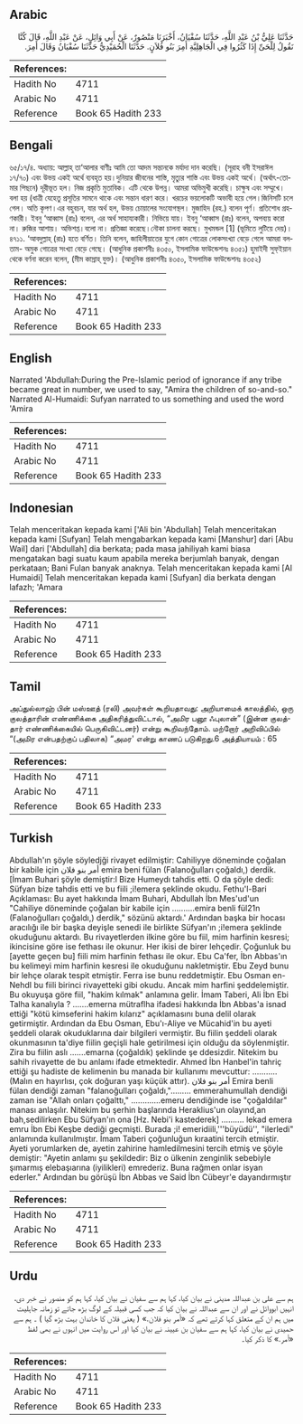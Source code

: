 ## Arabic


<div dir="rtl" lang="ar" style={{fontSize:'larger',backgroundColor:'#f8f9fa',padding:20}}>
حَدَّثَنَا عَلِيُّ بْنُ عَبْدِ اللَّهِ، حَدَّثَنَا سُفْيَانُ، أَخْبَرَنَا مَنْصُورٌ، عَنْ أَبِي وَائِلٍ، عَنْ عَبْدِ اللَّهِ، قَالَ كُنَّا نَقُولُ لِلْحَىِّ إِذَا كَثُرُوا فِي الْجَاهِلِيَّةِ أَمِرَ بَنُو فُلاَنٍ‏.‏ حَدَّثَنَا الْحُمَيْدِيُّ حَدَّثَنَا سُفْيَانُ وَقَالَ أَمِرَ‏.‏
</div>
<div style={{backgroundColor:'#f8f9fa',padding:20, marginBottom: 10}}><table> <thead> <tr> <th>References:</th> <th></th> </tr> </thead> <tbody><tr><td>Hadith No</td><td>4711</td></tr><tr><td>Arabic No</td><td>4711</td></tr><tr><td>Reference</td><td>Book 65 Hadith 233</td></tr></tbody></table></div>

## Bengali


<div dir="ltr" lang="bn" style={{fontSize:'larger',backgroundColor:'#f8f9fa',padding:20}}>
৬৫/১৭/৪. অধ্যায়: আল্লাহ্ তা‘আলার বাণীঃ আমি তো আদম সন্তানকে মর্যাদা দান করেছি। (সূরাহ বনী ইসরাঈল ১৭/৭০) এবং উভয় একই অর্থে ব্যবহৃত হয়।দুনিয়ার জীবনের শাস্তি, মৃত্যুর শাস্তি এবং উভয় একই অর্থে। (অর্থাৎ-তোমার পিছনে) দূরীভূত হল। নিজ প্রকৃতি মুতাবিক। এটি থেকে উপন্ন। আমরা অভিমুখী করেছি। চাক্ষুষ এবং সম্মুখে। বলা হয় (ধাত্রী যেহেতু প্রসূতির সামনে থাকে এবং সন্তান ধারণ করে। খরচের ভয়লোকটি অভাবী হয়ে গেল।জিনিসটি চলে গেল। অতি কৃপণ।এর বহুবচন, যার অর্থ হল, উভয় চোয়ালের সংযোগস্থল। মুজাহিদ (রহ.) বলেন পূর্ণ। প্রতিশোধ গ্রহণকারী। ইবনু ‘আব্বাস (রাঃ) বলেন, এর অর্থ সাহায্যকারী। নিভিয়ে যায়। ইবনু ‘আব্বাস (রাঃ) বলেন, অপব্যয় করো না। রুজির আশায়। অভিশপ্ত।বলো না। প্রতিজ্ঞা করেছে।নৌকা চালনা করছে। মুখমন্ডল [1] (ভূমিতে লুটিয়ে দেয়)। ৪৭১১. ‘আবদুল্লাহ্ (রাঃ) হতে বর্ণিত। তিনি বলেন, জাহিলীয়াতের যুগে কোন গোত্রের লোকসংখ্যা বেড়ে গেলে আমরা বলতাম- অমুক গোত্রের সংখ্যা বেড়ে গেছে। (আধুনিক প্রকাশনীঃ ৪৩৫০, ইসলামিক ফাউন্ডেশনঃ ৪৩৫১) হুমাইদী সুফ্ইয়ান থেকে বর্ণনা করেন বলেন, (মীম কাস্রাহ্ যুক্ত)। (আধুনিক প্রকাশনীঃ ৪৩৫০, ইসলামিক ফাউন্ডেশনঃ ৪৩৫২)
</div>
<div style={{backgroundColor:'#f8f9fa',padding:20, marginBottom: 10}}><table> <thead> <tr> <th>References:</th> <th></th> </tr> </thead> <tbody><tr><td>Hadith No</td><td>4711</td></tr><tr><td>Arabic No</td><td>4711</td></tr><tr><td>Reference</td><td>Book 65 Hadith 233</td></tr></tbody></table></div>

## English


<div dir="ltr" lang="en" style={{fontSize:'larger',backgroundColor:'#f8f9fa',padding:20}}>
Narrated 'Abdullah:During the Pre-lslamic period of ignorance if any tribe became great in number, we used to say, "Amira the children of so-and-so." Narrated Al-Humaidi: Sufyan narrated to us something and used the word 'Amira
</div>
<div style={{backgroundColor:'#f8f9fa',padding:20, marginBottom: 10}}><table> <thead> <tr> <th>References:</th> <th></th> </tr> </thead> <tbody><tr><td>Hadith No</td><td>4711</td></tr><tr><td>Arabic No</td><td>4711</td></tr><tr><td>Reference</td><td>Book 65 Hadith 233</td></tr></tbody></table></div>

## Indonesian


<div dir="ltr" lang="id" style={{fontSize:'larger',backgroundColor:'#f8f9fa',padding:20}}>
Telah menceritakan kepada kami ['Ali bin 'Abdullah] Telah menceritakan kepada kami [Sufyan] Telah mengabarkan kepada kami [Manshur] dari [Abu Wail] dari ['Abdullah] dia berkata; pada masa jahiliyah kami biasa mengatakan bagi suatu kaum apabila mereka berjumlah banyak, dengan perkataan; Bani Fulan banyak anaknya. Telah menceritakan kepada kami [Al Humaidi] Telah menceritakan kepada kami [Sufyan] dia berkata dengan lafazh; 'Amara
</div>
<div style={{backgroundColor:'#f8f9fa',padding:20, marginBottom: 10}}><table> <thead> <tr> <th>References:</th> <th></th> </tr> </thead> <tbody><tr><td>Hadith No</td><td>4711</td></tr><tr><td>Arabic No</td><td>4711</td></tr><tr><td>Reference</td><td>Book 65 Hadith 233</td></tr></tbody></table></div>

## Tamil


<div dir="ltr" lang="ta" style={{fontSize:'larger',backgroundColor:'#f8f9fa',padding:20}}>
அப்துல்லாஹ் பின் மஸ்ஊத் (ரலி) அவர்கள் கூறியதாவது: அறியாமைக் காலத்தில், ஒரு குலத்தாரின் எண்ணிக்கை அதிகரித்துவிட்டால், “அமிர பனூ ஃபுலான்” (இன்ன குலத்தார் எண்ணிக்கையில் பெருகிவிட்டனர்) என்று கூறிவந்தோம். மற்றோர் அறிவிப்பில் “(அமிர என்பதற்குப் பதிலாக) “அமர' என்று காணப் படுகிறது.6 அத்தியாயம் : 65
</div>
<div style={{backgroundColor:'#f8f9fa',padding:20, marginBottom: 10}}><table> <thead> <tr> <th>References:</th> <th></th> </tr> </thead> <tbody><tr><td>Hadith No</td><td>4711</td></tr><tr><td>Arabic No</td><td>4711</td></tr><tr><td>Reference</td><td>Book 65 Hadith 233</td></tr></tbody></table></div>

## Turkish


<div dir="ltr" lang="tr" style={{fontSize:'larger',backgroundColor:'#f8f9fa',padding:20}}>
Abdullah'ın şöyle söyledjği rivayet edilmiştir: Cahiliyye döneminde çoğalan bir kabile için أمر بنو فلان emira beni fülan (Falanoğulları çoğaldı,) derdik. [İmam Buhari şöyle demiştir:l Bize Humeydı tahdis etti. O da şöyle dedi: Süfyan bize tahdis etti ve bu fiili ;i!emera şeklinde okudu. Fethu'l-Bari Açıklaması: Bu ayet hakkında İmam Buhari, Abdullah İbn Mes'ud'un "Cahiliye döneminde çoğalan bir kabile için ..........emira benli fül21n (Falanoğulları çoğaldı,) derdik," sözünü aktardı.' Ardından başka bir hocası aracılığı ile bir başka deyişle senedi ile birlikte Süfyan'ın ;i!emera şeklinde okuduğunu aktardı. Bu rivayetlerden ilkine göre bu fiil, mim harfinin kesresi; ikincisine göre ise fethası ile okunur. Her ikisi de birer lehçedir. Çoğunluk bu [ayette geçen bu] fiili mim harfinin fethası ile okur. Ebu Ca'fer, İbn Abbas'ın bu kelimeyi mim harfinin kesresi ile okuduğunu nakletmiştir. Ebu Zeyd bunu bir lehçe olarak tespit etmiştir. Ferra ise bunu reddetmiştir. Ebu Osman en-NehdI bu fiili birinci rivayetteki gibi okudu. Ancak mim harfini şeddelemiştir. Bu okuyuşa göre fiil, "hakim kılmak" anlamına gelir. İmam Taberi, Ali İbn Ebi Talha kanalıyla ? .......emerna mütraflha ifadesi hakkında İbn Abbas'a isnad ettiği "kötü kimseferini hakim kılarız" açıklamasını buna delil olarak getirmiştir. Ardından da Ebu Osman, Ebu'ı-Aliye ve Mücahid'in bu ayeti şeddeli olarak okuduklarına dair bilgileri vermiştir. Bu fiilin şeddeli olarak okunmasının ta'diye fiilin geçişli hale getirilmesi için olduğu da söylenmiştir. Zira bu fiilin aslı .......emarna (çoğaldık) şeklinde şe ddesizdir. Nitekim bu sahih rivayette de bu anlamı ifade etmektedir. Ahmed İbn Hanbel'in tahriç ettiği şu hadiste de kelimenin bu manada bir kullanımı mevcuttur: ...........(Malın en hayırlısı, çok doğuran yaşı küçük attır). أمر بنو فلان Emira benli fülan dendiği zaman "falanoğulları çoğaldı,"......... emmerahumullah dendiği zaman ise "Allah onları çoğalttı," .............emeru dendiğinde ise "çoğaldılar" manası anlaşılır. Nitekim bu şerhin başlarında Heraklius'un olayınd,an bah,sedilirken Ebu Süfyan'ın ona [Hz. Nebi'i kastederek] .......... lekad emera emru İbn Ebi Keşbe dediği geçmişti. Burada ;i! emeridiili,'''büyüdü'', "ilerledi" anlamında kullanılmıştır. İmam Taberi çoğunluğun kıraatini tercih etmiştir. Ayeti yorumlarken de, ayetin zahirine hamledilmesini tercih etmiş ve şöyle demiştir: "Ayetin anlamı şu şekildedir: Biz o ülkenin zenginlik sebebiyle şımarmış elebaşıarına (iyilikleri) emrederiz. Buna rağmen onlar isyan ederler." Ardından bu görüşü İbn Abbas ve Said İbn Cübeyr'e dayandırmıştır
</div>
<div style={{backgroundColor:'#f8f9fa',padding:20, marginBottom: 10}}><table> <thead> <tr> <th>References:</th> <th></th> </tr> </thead> <tbody><tr><td>Hadith No</td><td>4711</td></tr><tr><td>Arabic No</td><td>4711</td></tr><tr><td>Reference</td><td>Book 65 Hadith 233</td></tr></tbody></table></div>

## Urdu


<div dir="rtl" lang="ur" style={{fontSize:'larger',backgroundColor:'#f8f9fa',padding:20}}>
ہم سے علی بن عبداللہ مدینی نے بیان کیا، کہا ہم سے سفیان نے بیان کیا، کہا ہم کو منصور نے خبر دی، انہیں ابووائل نے اور ان سے عبداللہ نے بیان کیا کہ جب کسی قبیلہ کے لوگ بڑھ جاتے تو زمانہ جاہلیت میں ہم ان کے متعلق کہا کرتے تھے کہ «أمر بنو فلان‏.‏» ( یعنی فلاں کا خاندان بہت بڑھ گیا ) ۔ ہم سے حمیدی نے بیان کیا، کہا ہم سے سفیان بن عیینہ نے بیان کیا اور اس روایت میں انہوں نے بھی لفظ «أمر‏.‏» کا ذکر کیا۔
</div>
<div style={{backgroundColor:'#f8f9fa',padding:20, marginBottom: 10}}><table> <thead> <tr> <th>References:</th> <th></th> </tr> </thead> <tbody><tr><td>Hadith No</td><td>4711</td></tr><tr><td>Arabic No</td><td>4711</td></tr><tr><td>Reference</td><td>Book 65 Hadith 233</td></tr></tbody></table></div>